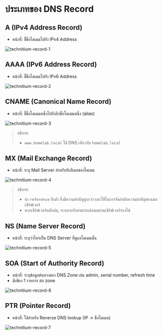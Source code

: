 # ประเภทของ DNS Record

## A (IPv4 Address Record)

- หน้าที่: ชี้ชื่อโดเมนไปยัง IPv4 Address

![technitium-record-1](/assets/technitium/technitium-record-1.png)

## AAAA (IPv6 Address Record)

- หน้าที่: ชี้ชื่อโดเมนไปยัง IPv6 Address

![technitium-record-2](/assets/technitium/technitium-record-2.png)

## CNAME (Canonical Name Record)

- หน้าที่: ชี้ชื่อโดเมนหนึ่งไปยังอีกชื่อโดเมนหนึ่ง (alias)

![technitium-record-3](/assets/technitium/technitium-record-3.png)

> อธิบาย:
>
> - `www.homelab.local` ใช้ DNS เดียวกับ `homelab.local`

## MX (Mail Exchange Record)

- หน้าที่: ระบุ Mail Server สำหรับรับอีเมลของโดเมน

![technitium-record-4](/assets/technitium/technitium-record-4.png)

> อธิบาย:
>
> - ค่า `reference` ยิ่งต่ำ ยิ่งมีความสำคัญสูงกว่า และใช้ในการจัดลำดับความสำคัญของเมลเซิร์ฟเวอร์
> - หากเซิร์ฟเวอร์หลักล่ม, ระบบจะยังสามารถส่งเมลผ่านเซิร์ฟเวอร์รองได้

## NS (Name Server Record)

- หน้าที่: ระบุว่าใครเป็น DNS Server ที่ดูแลโดเมนนั้น

![technitium-record-5](/assets/technitium/technitium-record-5.png)

## SOA (Start of Authority Record)

- หน้าที่: ระบุข้อมูลต้นทางของ DNS Zone เช่น admin, serial number, refresh time
- มีเพียง 1 รายการ ต่อ zone

![technitium-record-6](/assets/technitium/technitium-record-6.png)

## PTR (Pointer Record)

- หน้าที่: ใช้สำหรับ Reverse DNS lookup (IP -> ชื่อโดเมน)

![technitium-record-7](/assets/technitium/technitium-record-7.png)
